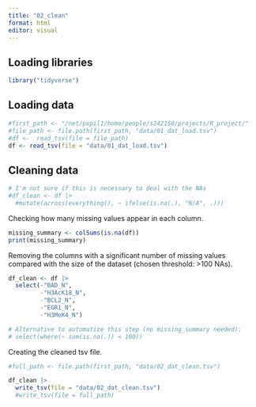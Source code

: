```yaml
---
title: "02_clean"
format: html
editor: visual
---
```


## Loading libraries

```r
library("tidyverse")
```

## Loading data

```r
#first_path <- "/net/pupil1/home/people/s242150/projects/R_project/"
#file_path <- file.path(first_path, "data/01_dat_load.tsv")
#df <-  read_tsv(file = file_path)
df <- read_tsv(file = "data/01_dat_load.tsv")

```

## Cleaning data

```r
# I'm not sure if this is necessary to deal with the NAs
#df_clean <- df |>
  #mutate(across(everything(), ~ ifelse(is.na(.), "N/A", .)))
```

Checking how many missing values appear in each column.

```r
missing_summary <- colSums(is.na(df))
print(missing_summary)
```

Removing the columns with a significant number of missing values compared with the size of the dataset (chosen threshold: \>100 NAs).

```r
df_clean <- df |> 
  select(-"BAD_N", 
         -"H3AcK18_N", 
         -"BCL2_N", 
         -"EGR1_N", 
         -"H3MeK4_N")
```

```r
# Alternative to automatize this step (no missing_summary needed):
# select(where(~ sum(is.na(.)) < 100))
```

Creating the cleaned tsv file.

```r
#full_path <- file.path(first_path, "data/02_dat_clean.tsv")

df_clean |>
  write_tsv(file = "data/02_dat_clean.tsv")
  #write_tsv(file = full_path)
```

